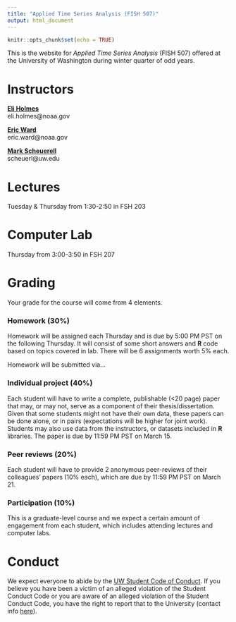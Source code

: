 ```yaml
---
title: "Applied Time Series Analysis (FISH 507)"
output: html_document
---
```


```r
knitr::opts_chunk$set(echo = TRUE)
```

This is the website for _Applied Time Series Analysis_ (FISH 507) offered at the University of Washington during winter quarter of odd years.

# Instructors

[__Eli Holmes__](https://faculty.washington.edu/eeholmes/)  
eli.holmes@noaa.gov

[__Eric Ward__](https://faculty.washington.edu/warde/)  
eric.ward@noaa.gov

[__Mark Scheuerell__](https://faculty.washington.edu/scheuerl/)  
scheuerl@uw.edu

# Lectures

Tuesday & Thursday from 1:30-2:50 in FSH 203

# Computer Lab

Thursday from 3:00-3:50 in FSH 207

# Grading

Your grade for the course will come from 4 elements.

### Homework (30%)  
Homework will be assigned each Thursday and is due by 5:00 PM PST on the following Thursday. It will consist of some short answers and __R__ code based on topics covered in lab. There will be 6 assignments worth 5% each.

Homework will be submitted via...

### Individual project (40%)  
Each student will have to write a complete, publishable (<20 page) paper that may, or may not, serve as a component of their thesis/dissertation. Given that some students might not have their own data, these papers can be done alone, or in pairs (expectations will be higher for joint work). Students may also use data from the instructors, or datasets included in __R__ libraries. The paper is due by 11:59 PM PST on March 15.

### Peer reviews (20%)  
Each student will have to provide 2 anonymous peer-reviews of their colleagues’ papers (10% each), which are due by 11:59 PM PST on March 21.

### Participation (10%)  
This is a graduate-level course and we expect a certain amount of engagement from each student, which includes attending lectures and computer labs.

# Conduct

We expect everyone to abide by the [UW Student Code of Conduct](https://www.washington.edu/admin/rules/policies/WAC/478-120TOC.html). If you believe you have been a victim of an alleged violation of the Student Conduct Code or you are aware of an alleged violation of the Student Conduct Code, you have the right to report that to the University (contact info [here](https://www.washington.edu/cssc/for-students-2/)).